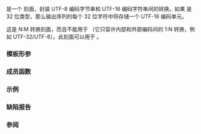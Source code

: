 {{cpp/title|codecvt_utf8_utf16}}
{{cpp/locale/navbar}}
{{ddcl|header=codecvt|since=c++11|deprecated=c++17|removed=c++26|1=
template&lt;
    class Elem,
    unsigned long Maxcode = 0x10ffff,
    std::codecvt_mode Mode = (std::codecvt_mode)0 &gt;
class codecvt_utf8_utf16
    : public std::codecvt&lt;Elem, char, std::mbstate_t&gt;;
}}

{{tt|std::codecvt_utf8_utf16}} 是一个 {{lc|std::codecvt}} 刻面，封装 UTF-8 编码字节串和 UTF-16 编码字符串间的转换。如果 {{tt|Elem}} 是 32 位类型，那么输出序列的每个 32 位字符中将存储一个 UTF-16 编码单元。

这是 N:M 转换刻面，而且不能用于 {{lc|std::basic_filebuf}}（它只容许内部和外部编码间的 1:N 转换，例如 UTF-32/UTF-8）。此刻面可以用于 {{lc|std::wstring_convert}}。

===模板形参===
{{par begin}}
{{par|Elem|{{c/core|char16_t}}、{{c/core|char32_t}} 或 {{c/core|wchar_t}} 之一}}
{{par|Maxcode|此刻面将读或写而不出错的 {{tt|Elem}} 最大值}}
{{par|Mode|{{lc|std::codecvt_mode}} 类型的常量}}
{{par end}} 

===成员函数===
{{dsc begin}}
{{dsc mem ctor|cpp/locale/codecvt_utf8_utf16|inlinemem=true|构造新的 {{tt|codecvt_utf8_utf16}} 刻面}}
{{dsc mem dtor|cpp/locale/codecvt_utf8_utf16|inlinemem=true|销毁 {{tt|codecvt_utf8_utf16}} 刻面}}
{{dsc end}}

{{member|{{small|std::codecvt_utf8_utf16::}}codecvt_utf8_utf16|
{{dcl begin}}
{{dcl|1=
explicit codecvt_utf8_utf16( std::size_t refs = 0 );
}}
{{dcl end}}

构造新的 {{tt|std::codecvt_utf8_utf16}} 刻面，传递初始引用计数 {{c|refs}} 给基类。

===参数===
{{par begin}}
{{par|refs|链接到此刻面的引用数}}
{{par end}}
}}

{{member|{{small|std::codecvt_utf8_utf16::}}~codecvt_utf8_utf16|
{{dcl begin}}
{{dcl|1=
~codecvt_utf8_utf16();
}}
{{dcl end}}

销毁刻面。与本地环境管理的刻面不同，此刻面的析构函数是公开的。
}}

{{cpp/locale/codecvt/inherit}}
{{cpp/locale/codecvt_base/inherit}}

===示例===
{{example
|code=
#include &lt;cassert&gt;
#include &lt;codecvt&gt;
#include &lt;cstdint&gt;
#include &lt;iostream&gt;
#include &lt;locale&gt;
#include &lt;string&gt;

int main()
{
    std::string u8 = "z\u00df\u6c34\U0001f34c";
    std::u16string u16 = u"z\u00df\u6c34\U0001f34c";
    
    // UTF-8 到 UTF-16/char16_t
    std::u16string u16_conv = std::wstring_convert&lt;
        std::codecvt_utf8_utf16&lt;char16_t&gt;, char16_t&gt;{}.from_bytes(u8);
    assert(u16 == u16_conv);
    std::cout &lt;&lt; "UTF-8 到 UTF-16 的转换产生了 " &lt;&lt; u16_conv.size()
              &lt;&lt; " 个代码单元：\n" &lt;&lt; std::showbase &lt;&lt; std::hex;
    for (char16_t c : u16_conv)
        std::cout &lt;&lt; static_cast&lt;std::uint16_t&gt;(c) &lt;&lt; ' ';
    
    // UTF-16/char16_t 到 UTF-8
    std::string u8_conv = std::wstring_convert&lt;
        std::codecvt_utf8_utf16&lt;char16_t&gt;, char16_t&gt;{}.to_bytes(u16);
    assert(u8 == u8_conv);
    std::cout &lt;&lt; "\nUTF-16 到 UTF-8 的转换产生了 "
              &lt;&lt; std::dec &lt;&lt; u8_conv.size() &lt;&lt; " 个字节：\n" &lt;&lt; std::hex;
    for (char c : u8_conv)
        std::cout &lt;&lt; static_cast&lt;unsigned char&gt;(c) &lt;&lt; ' ';
    std::cout &lt;&lt; '\n';
}
|output=
UTF-8 到 UTF-16 的转换产生了 5 个代码单元：
0x7a 0xdf 0x6c34 0xd83c 0xdf4c 
UTF-16 到 UTF-8 的转换产生了 10 个字节：
0x7a 0xc3 0x9f 0xe6 0xb0 0xb4 0xf0 0x9f 0x8d 0x8c 
}}

===缺陷报告===
{{dr list begin}}
{{dr list item|wg=lwg|dr=2229|std=C++98|before=未指定构造函数和析构函数|after=指定它们}}
{{dr list end}}

===参阅===
{{cpp/locale/unicode string conversions}}
{{dsc begin}}
{{dsc inc|cpp/locale/dsc codecvt}}
{{dsc inc|cpp/locale/dsc codecvt_mode}}
{{dsc inc|cpp/locale/dsc codecvt_utf8}}
{{dsc inc|cpp/locale/dsc codecvt_utf16}}
{{dsc end}}

{{langlinks|de|en|es|fr|it|ja|pt|ru}}